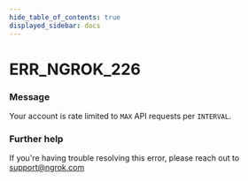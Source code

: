 ```yaml
---
hide_table_of_contents: true
displayed_sidebar: docs
---
```



# ERR_NGROK_226

### Message

Your account is rate limited to `MAX` API requests per `INTERVAL`.

<ErrorDetails error="err_ngrok_226" />

### Further help

If you're having trouble resolving this error, please reach out to [support@ngrok.com](mailto:support@ngrok.com?subject=Help%20with%20ERR_NGROK_226)

